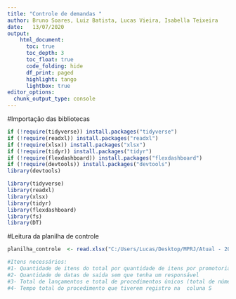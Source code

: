 ```yaml
---
title: "Controle de demandas "
author: Bruno Soares, Luiz Batista, Lucas Vieira, Isabella Teixeira
date:   13/07/2020
output: 
    html_document:
      toc: true
      toc_depth: 3
      toc_float: true
      code_folding: hide
      df_print: paged
      highlight: tango
      lightbox: true
editor_options: 
  chunk_output_type: console
---
```


#Importação das bibliotecas
```r
if (!require(tidyverse)) install.packages("tidyverse") 
if (!require(readxl)) install.packages("readxl") 
if (!require(xlsx)) install.packages("xlsx") 
if (!require(tidyr)) install.packages("tidyr") 
if (!require(flexdashboard)) install.packages("flexdashboard")
if (!require(devtools)) install.packages("devtools")
library(devtools)

library(tidyverse)
library(readxl)
library(xlsx)
library(tidyr)
library(flexdashboard)
library(fs)
library(DT)

```


#Leitura da planilha de controle
```r

planilha_controle  <- read.xlsx("C:/Users/Lucas/Desktop/MPRJ/Atual - 2020 NOVO - EM 07-07-2020.xlsx", encoding="UTF-8", sheetName = "Assessoria")

```

```r
#Itens necessários:
#1- Quantidade de itens do total por quantidade de itens por promotoria
#2- Quantidade de datas de saída sem que tenha um responsável
#3- Total de lançamentos e total de procedimentos únicos (total de números MPRJ)
#4- Tempo total do procedimento que tiverem registro na  coluna S
```

